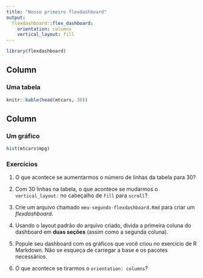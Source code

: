 ```yaml
---
title: "Nosso primeiro flexdashboard"
output: 
  flexdashboard::flex_dashboard:
    orientation: columns
    vertical_layout: fill
---
```


```r
library(flexdashboard)
```

Column {data-width=650}
-----------------------------------------------------------------------

### Uma tabela

```r
knitr::kable(head(mtcars, 30))
```

Column {data-width=350}
-----------------------------------------------------------------------

### Um gráfico

```r
hist(mtcars$mpg)
```

### Exercícios

1. O que acontece se aumentarmos o número de linhas da tabela para 30?

2. Com 30 linhas na tabela, o que acontece se mudarmos o `vertical_layout:` no cabeçalho de `fill` para `scroll`?

3. Crie um arquivo chamado `meu-segundo-flexdashboard.Rmd` para criar um *flexdashboard*.

4. Usando o layout padrão do arquivo criado, divida a primeira coluna do dashboard em **duas seções** (assim como a segunda coluna).

5. Popule seu dashboard com os gráficos que você criou no exercício de R Markdown. Não se esqueça de carregar a base e os pacotes necessários.

6. O que acontece se tirarmos o `orientation: columns`?

